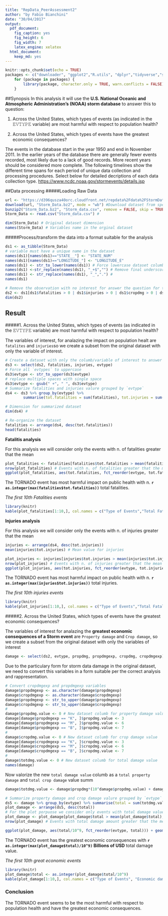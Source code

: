 ```yaml
---
title: "RepData_PeerAssessment2"
author: "by Fabio Bianchini"
date: "30/04/2017"
output:
  pdf_document:
    fig_caption: yes
    fig_height: 6
    fig_width: 7
    latex_engine: xelatex
  html_document:
    keep_md: yes
---
```


```r
knitr::opts_chunk$set(echo = TRUE)
packages <- c("downloader", "ggplot2","R.utils", "dplyr","tidyverse","stringr","forcats", "knitr")
    for (package in packages) {
        library(package, character.only = TRUE, warn.conflicts = FALSE)
    }
```
##Synopsis
In this analysis it will use the **U.S. National Oceanic and Atmospheric Administration's (NOAA) storm database** to answer this to question:

1. Across the United States, which types of events (as indicated in the 𝙴𝚅𝚃𝚈𝙿𝙴 variable) are most harmful with respect to population health?

2. Across the United States, which types of events have the greatest economic consequences?

The events in the database start in the year 1950 and end in November 2011. In the earlier years of the database there are generally fewer events recorded, most likely due to a lack of good records. More recent years should be considered more complete.
The following timelines show the different time spans for each period of unique data collection and processing procedures. 
Select below for detailed decriptions of each data collection type. 
<https://www.ncdc.noaa.gov/stormevents/details.jsp>


##Data processing
#####Loading Raw Data
```r
url <- "https://d396qusza40orc.cloudfront.net/repdata%2Fdata%2FStormData.csv.bz2"
download(url, "Storm_Data.bz2", mode = "wb") #Download dataset from specific URL
bunzip2("Storm_Data.bz2", "Storm_data.csv", remove = FALSE, skip = TRUE) # unzip data file
Storm_Data <- read.csv("Storm_data.csv") #
```

```r
dim(Storm_Data) # Original dataset dimension
names(Storm_Data) # Variables name in the orginal dataset
```

#####Process/transform the data into a format suitable for the analysis

```r
ds1 <- as_tibble(Storm_Data)
# variable must have a unique name in the dataset
names(ds1)[names(ds1)=="STATE__"] <- "STATE_NUM"
names(ds1)[names(ds1)=="LONGITUDE_"] <- "LONGITUDE_E"
names(ds1) <- str_to_lower(names(ds1)) # Force lowercase dataset columb names
names(ds1) <-str_replace(names(ds1), "_+$","") # Remove final underscore from columb names
names(ds1) <- str_replace(names(ds1), "_",".") #
names(ds1)
```

```r
# Remove the observation with no interest for answer the question for this analysis
ds2 <- ds1[ds1$fatalities > 0 | ds1$injuries > 0 | ds1$cropdmg > 0 | ds1$propdmg > 0,] 
dim(ds2)
```

## Result

#####1. Across the United States, which types of events (as indicated in the 𝙴𝚅𝚃𝚈𝙿𝙴 variable) are most harmful with respect to population health?

The variables of interest, for analazing the impact on population healt are `fatalites` and `injuries`so we create a subset from the original dataset with only the variable of interest.

```r
# Create a dataset with only the columb/variable of interest to answer this question
ds3 <- select(ds2, fatalities, injuries, evtype)
# Force all `evtypes` to uppercase 
ds3$evtype <- str_to_upper(ds3$evtype)
# replace multiple spaces with single space
ds3$evtype <- gsub(" +", " ", ds3$evtype)
# Summarize fatalities and injuries valure grouped by `evtype`
ds4 <- ds3 %>% group_by(evtype) %>% 
        summarise(tot.fatalities = sum(fatalities), tot.injuries = sum(injuries))

# Dimension for summarized dataset
dim(ds4) # 
```

```r
# Re-organize the dataset 
fatalities <- arrange(ds4, desc(tot.fatalities))
head(fatalities)
```

**Fatalitis analysis**

For this analysis we will consider only the events with n. of fatalities greater that the mean

```r
plot_fatalities <- fatalities[fatalities$tot.fatalities > mean(fatalities$tot.fatalities), ]
nrow(plot_fatalities) # Events with n. of fatalities greater that the mean
ggplot(plot_fatalities, aes(tot.fatalities, fct_reorder(evtype, tot.fatalities))) + geom_point() + labs(title="Total fatalities for storm in US (period 1950 - 2011)", x = "N. fatalities") 
```

The TORNADO event has most harmful impact on public health with n. **`r as.integer(max(fatalities$tot.fatalities))`** total fatalities.

*The first 10th Fatalities events*

```r
library(knitr)
kable(plot_fatalities[1:10,], col.names = c("Type of Events","Total Fatalities", "Total injuries") )
```


**Injuries analysis** 

For this analysis we will consider only the events with n. of injuries greater that the mean

```r
injuries <- arrange(ds4, desc(tot.injuries))
mean(injuries$tot.injuries) # Mean value for injuries
```

```r
plot_injuries <- injuries[injuries$tot.injuries > mean(injuries$tot.injuries), ]
nrow(plot_injuries) # Events with n. of injuries greater that the mean
ggplot(plot_injuries, aes(tot.injuries, fct_reorder(evtype, tot.injuries))) + geom_point() + labs(title="Total injuries for storm in US (period 1950 - 2011)", x="N. injuries", y="") 
```

The TORNADO event has most harmful impact on public health with n. **`r as.integer(max(injuries$tot.injuries))`** total injuries.

*The first 10th injuries events*

```r
library(knitr)
kable(plot_injuries[1:10,], col.names = c("Type of Events","Total Fatalities", "Total injuries"))
```


#####2. Across the United States, which types of events have the greatest economic consequences?


The variables of interest for analazing the **greatest economic consequences of a Storm event** are `Property damage` and `Crop damage`, so we create a subset from the original dataset with only the variables of interest

```r
damage <- select(ds2, evtype, propdmg, propdmgexp, cropdmg, cropdmgexp)

```
Due to the particulary form for storm data damage in the original dataset, we need to convert this variables in a form suitable per the correct analysis and rappresentation.

```r
# Convert cropdmgexp and propdmgexp variables
damage$propdmgexp <- as.character(damage$propdmgexp)
damage$cropdmgexp <- as.character(damage$cropdmgexp)
damage$propdmgexp <- str_to_upper(damage$propdmgexp)
damage$cropdmgexp <- str_to_upper(damage$cropdmgexp)
#
damage$propdmg.value <- 0 # New dataset columb for property damage value
damage[damage$propdmgexp == "K", ]$propdmg.value <- 3
damage[damage$propdmgexp == "M", ]$propdmg.value <- 6
damage[damage$propdmgexp == "B", ]$propdmg.value <- 7
#
damage$cropdmg.value <- 0 # New dataset columb for crop damage value
damage[damage$cropdmgexp == "K", ]$cropdmg.value <- 3
damage[damage$cropdmgexp == "M", ]$cropdmg.value <- 6
damage[damage$cropdmgexp == "B", ]$cropdmg.value <- 7
#
damage$totdmg.value <- 0 # New dataset columb for total damage value 
names(damage)
```

Now valorize the new `total damage value` columb as a `total property damage` and `total crop damage` value summ
```r
damage$totdmg.value <- damage$propdmg*(10^damage$propdmg.value) + damage$cropdmg*(10^damage$cropdmg.value)
```

```r
# Summarize property damage and crop damage valure grouped by `evtype`
ds5 <- damage %>% group_by(evtype) %>% summarise(total = sum(totdmg.value))
plot_damage <- arrange(ds5, desc(total))
# For the plot porpuose we consider only events with total damage value greater that the mean
plot_damage <- plot_damage[plot_damage$total > mean(plot_damage$total), ]
nrow(plot_damage) # Events with total damage amount greater that the mean
```


```r
ggplot(plot_damage, aes(total/10^9, fct_reorder(evtype, total))) + geom_point() + labs(title="Total economic damage for storm in US (period 1950 - 2011)", x="Damage (Billions of USD)", y="Storm event type") 
```

The TORNADO event has the greatest economic consequences with **`r as.integer(max(plot_damage$total)/10^9)` Billions of USD** total damage value.


*The first 10th great economic events*

```r
library(knitr)
plot_damage$total <- as.integer(plot_damage$total/10^9)
kable(plot_damage[1:10,], col.names = c("Type of Events", "Economic damage (Billions of USD)"))
```

### Conclusion
The TORNADO event seems to be the most harmful with respect to population health and have the greatest economic consequences. 
